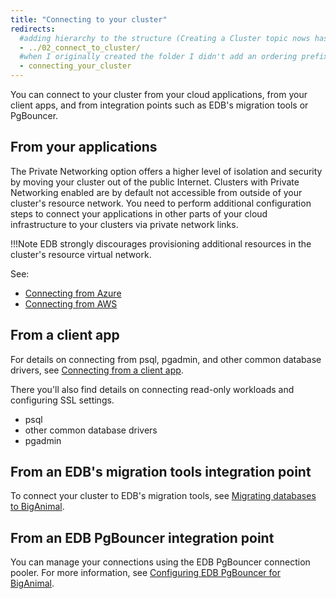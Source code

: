 ```yaml
---
title: "Connecting to your cluster"
redirects:
  #adding hierarchy to the structure (Creating a Cluster topic nows has a child topic) so created a folder and moved the contents from 03_create_cluster to index.mdx
  - ../02_connect_to_cluster/
  #when I originally created the folder I didn't add an ordering prefix and subsequently added one 
  - connecting_your_cluster
---
```


You can connect to your cluster from your cloud applications, from your client apps, and from integration points such as EDB's migration tools or PgBouncer.

## From your applications

The Private Networking option offers a higher level of isolation and security by moving your cluster out of the public Internet. Clusters with Private Networking enabled are by default not accessible from outside of your cluster's resource network. You need to perform additional configuration steps to connect your applications in other parts of your cloud infrastructure to your clusters via private network links.

!!!Note
    EDB strongly discourages provisioning additional resources in the cluster's resource virtual network.

See:

 - [Connecting from Azure](01_connecting_from_azure)
 - [Connecting from AWS](02_connecting_from_aws)


## From a client app

For details on connecting from psql, pgadmin, and other common database drivers, see [Connecting from a client app](connecting_from_a_client). 

There you'll also find details on connecting read-only workloads and configuring SSL settings.

- psql
- other common database drivers
- pgadmin

## From an EDB's migration tools integration point

To connect your cluster to EDB's migration tools, see [Migrating databases to BigAnimal](/biganimal/latest/migration/).

## From an EDB PgBouncer integration point

You can manage your connections using the EDB PgBouncer connection pooler. For more information, see [Configuring EDB PgBouncer for BigAnimal](pgbouncer_configuring).

